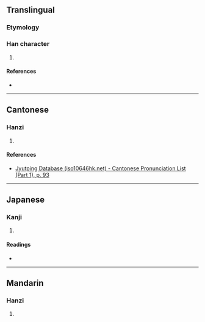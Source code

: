 {{character info/new}}
==Translingual==

===Etymology===
{{Han etym}}

===Han character===
{{Han char|rn=38|rad=女|as=07|sn=10|four=45496|canj=VDL|ids=⿰女束}}

# {{defn|Han|sort=女07}}

====References====
* {{Han ref|kx=0262.130|dkj=06301|hdz=21050.050|uh=5A15|ud=23061|bh=D15F|bd=53599}}

----

==Cantonese==

===Hanzi===
{{yue-hanzi|jyut=[[cuk1]]|y=chuk1}}

# {{defn|lang=yue|sort=女07}}

====References====
* [http://www.iso10646hk.net/jp/document/download.jsp Jyutping Database (iso10646hk.net) - Cantonese Pronunciation List (Part 1), p. 93]

----

==Japanese==

===Kanji===
{{ja-kanji|grade=|rs=女07}}

# {{defn|lang=ja|sort=女07}}

====Readings====
* {{ja-readings|on=[[さく]] (saku), [[しょく]] (shoku), [[そく]] (soku), [[らい]] (rai)|kun=[[つつしむ]] (tsutsushimu), [[よい]] (yoi), [[ととのえる]] (totonoeru)}}

----

==Mandarin==

===Hanzi===
{{cmn-hanzi|pin=[[chuò]] (chuo4), [[lài]] ([[lai4]])|wg=ch'o<sup>4</sup>, lai<sup>4</sup>}}

# {{defn|lang=cmn|sort=女07}}